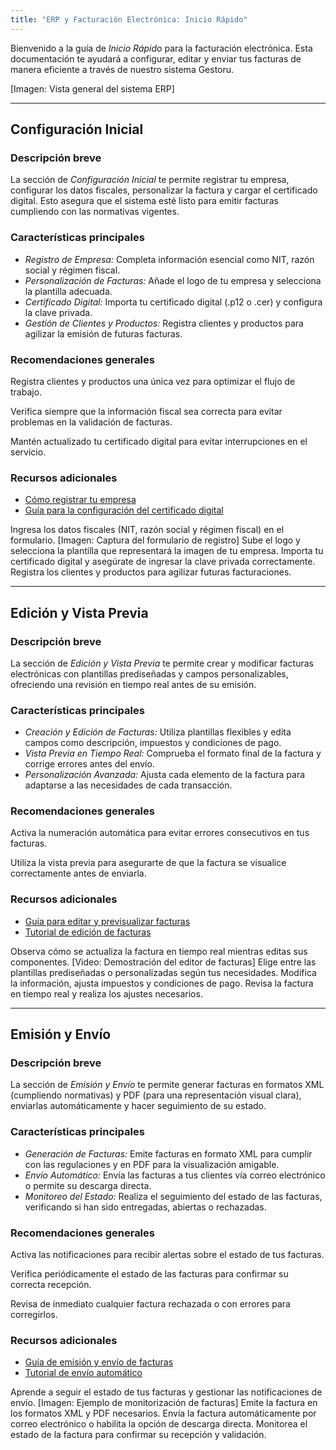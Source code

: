 ```yaml
---
title: "ERP y Facturación Electrónica: Inicio Rápido"
---
```



Bienvenido a la guía de *Inicio Rápido* para la facturación electrónica. Esta documentación te ayudará a configurar, editar y enviar tus facturas de manera eficiente a través de nuestro sistema Gestoru.

[Imagen: Vista general del sistema ERP]

---

## Configuración Inicial

### Descripción breve
La sección de *Configuración Inicial* te permite registrar tu empresa, configurar los datos fiscales, personalizar la factura y cargar el certificado digital. Esto asegura que el sistema esté listo para emitir facturas cumpliendo con las normativas vigentes.

### Características principales
- *Registro de Empresa:* Completa información esencial como NIT, razón social y régimen fiscal.
- *Personalización de Facturas:* Añade el logo de tu empresa y selecciona la plantilla adecuada.
- *Certificado Digital:* Importa tu certificado digital (.p12 o .cer) y configura la clave privada.
- *Gestión de Clientes y Productos:* Registra clientes y productos para agilizar la emisión de futuras facturas.

### Recomendaciones generales
<Tip>Registra clientes y productos una única vez para optimizar el flujo de trabajo.</Tip>

<Note>Verifica siempre que la información fiscal sea correcta para evitar problemas en la validación de facturas.</Note>

<Warning>Mantén actualizado tu certificado digital para evitar interrupciones en el servicio.</Warning>

### Recursos adicionales
- [Cómo registrar tu empresa](https://ayuda.gestoru.com/ayuda/inicio-rapido/configuracion)
- [Guía para la configuración del certificado digital](https://ayuda.gestoru.com/ayuda/inicio-rapido/configuracion)

<Steps>
  <Step title="Paso 1: Registro de Empresa">
    Ingresa los datos fiscales (NIT, razón social y régimen fiscal) en el formulario. [Imagen: Captura del formulario de registro]
  </Step>
  <Step title="Paso 2: Personalización de Facturas">
    Sube el logo y selecciona la plantilla que representará la imagen de tu empresa.
  </Step>
  <Step title="Paso 3: Configuración del Certificado">
    Importa tu certificado digital y asegúrate de ingresar la clave privada correctamente.
  </Step>
  <Step title="Paso 4: Gestión de Clientes y Productos">
    Registra los clientes y productos para agilizar futuras facturaciones.
  </Step>
</Steps>

---

## Edición y Vista Previa

### Descripción breve
La sección de *Edición y Vista Previa* te permite crear y modificar facturas electrónicas con plantillas prediseñadas y campos personalizables, ofreciendo una revisión en tiempo real antes de su emisión.

### Características principales
- *Creación y Edición de Facturas:* Utiliza plantillas flexibles y edita campos como descripción, impuestos y condiciones de pago.
- *Vista Previa en Tiempo Real:* Comprueba el formato final de la factura y corrige errores antes del envío.
- *Personalización Avanzada:* Ajusta cada elemento de la factura para adaptarse a las necesidades de cada transacción.

### Recomendaciones generales
<Tip>Activa la numeración automática para evitar errores consecutivos en tus facturas.</Tip>

<Note>Utiliza la vista previa para asegurarte de que la factura se visualice correctamente antes de enviarla.</Note>

### Recursos adicionales
- [Guía para editar y previsualizar facturas](https://ayuda.gestoru.com/ayuda/inicio-rapido/edicion-vista-previa)
- [Tutorial de edición de facturas](https://ayuda.gestoru.com/ayuda/inicio-rapido/edicion-vista-previa)

<Card title="Ejemplo de Edición y Vista Previa">
  Observa cómo se actualiza la factura en tiempo real mientras editas sus componentes. [Video: Demostración del editor de facturas]
</Card>

<Steps>
  <Step title="Paso 1: Selección de Plantilla">
    Elige entre las plantillas prediseñadas o personalizadas según tus necesidades.
  </Step>
  <Step title="Paso 2: Edición de Campos">
    Modifica la información, ajusta impuestos y condiciones de pago.
  </Step>
  <Step title="Paso 3: Revisión en Vista Previa">
    Revisa la factura en tiempo real y realiza los ajustes necesarios.
  </Step>
</Steps>

---

## Emisión y Envío

### Descripción breve
La sección de *Emisión y Envío* te permite generar facturas en formatos XML (cumpliendo normativas) y PDF (para una representación visual clara), enviarlas automáticamente y hacer seguimiento de su estado.

### Características principales
- *Generación de Facturas:* Emite facturas en formato XML para cumplir con las regulaciones y en PDF para la visualización amigable.
- *Envío Automático:* Envía las facturas a tus clientes vía correo electrónico o permite su descarga directa.
- *Monitoreo del Estado:* Realiza el seguimiento del estado de las facturas, verificando si han sido entregadas, abiertas o rechazadas.

### Recomendaciones generales
<Tip>Activa las notificaciones para recibir alertas sobre el estado de tus facturas.</Tip>

<Note>Verifica periódicamente el estado de las facturas para confirmar su correcta recepción.</Note>

<Warning>Revisa de inmediato cualquier factura rechazada o con errores para corregirlos.</Warning>

### Recursos adicionales
- [Guía de emisión y envío de facturas](https://ayuda.gestoru.com/ayuda/inicio-rapido/emision-envio)
- [Tutorial de envío automático](https://ayuda.gestoru.com/ayuda/inicio-rapido/emision-envio)

<Card title="Monitorización de Facturas">
  Aprende a seguir el estado de tus facturas y gestionar las notificaciones de envío. [Imagen: Ejemplo de monitorización de facturas]
</Card>

<Steps>
  <Step title="Paso 1: Generación de la Factura">
    Emite la factura en los formatos XML y PDF necesarios.
  </Step>
  <Step title="Paso 2: Envío al Cliente">
    Envía la factura automáticamente por correo electrónico o habilita la opción de descarga directa.
  </Step>
  <Step title="Paso 3: Seguimiento">
    Monitorea el estado de la factura para confirmar su recepción y validación.
  </Step>
</Steps>